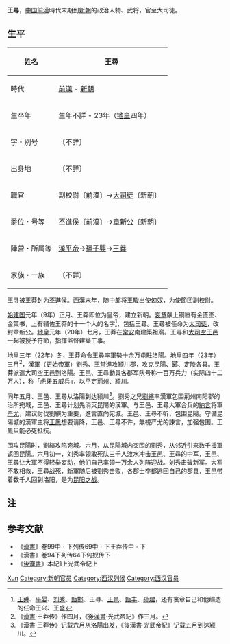 '''王尋'''{{BD|？||23年||}}，[[中国|中国]][[前漢|前漢]]時代末期到[[新朝|新朝]]的政治人物、武将，官至大司徒。

== 生平 ==
{| class="wikitable" style="float:right; font-size:smaller"
|-
! 姓名
| 王尋 
|-
! 時代
| [[前漢|前漢]] - [[新朝|新朝]]
|-
! 生卒年
| 生年不詳 - 23年（[[地皇_(王莽)|地皇]]四年）
|-
! 字・別号
| 〔不詳〕
|-
! 出身地
| 〔不詳〕
|-
! 職官
| 副校尉〔前漢〕→[[大司徒|大司徒]]〔新朝〕　 
|-
! 爵位・号等
| 丕進侯〔前漢〕→章新公〔新朝〕
|-
! 陣营・所属等
| [[漢平帝|漢平帝]]→[[孺子嬰|孺子嬰]]→[[王莽|王莽]]
|-
! 家族・一族
| 〔不詳〕 
|}
王寻被[[王莽|王莽]]封为丕進侯。西漢末年，随中郎将[[王駿_(明義侯)|王駿]]出使[[匈奴|匈奴]]，为使節团副校尉。

[[始建国|始建国]]元年（9年）正月、王莽即位为皇帝，建立新朝。[[哀章|哀章]]献上铜匮有金匱图、金策书，上有辅佐王莽的十一个人的名字<ref>[[王舜_(西汉)|王舜]]、[[平晏|平晏]]、[[刘歆|刘秀]]、[[甄邯|甄邯]]、王寻、[[王邑|王邑]]、[[甄丰|甄丰]]、[[孙建|孙建]]，还有哀章自己和他编造的任命王兴、王盛</ref>，包括王尋。王尋被任命为[[大司徒|大司徒]]，改封章新公。[[地皇_(王莽)|地皇]]元年（20年）七月，王莽在[[長安|常安]]南建築祖廟。王尋和[[大司空|大司空]][[王邑|王邑]]一起被授予符節，指揮监督建築工事。

地皇三年（22年）冬，王莽命令王尋率軍勢十余万屯駐[[洛陽|洛陽]]。地皇四年（23年）三月<ref>《[[漢書|漢書]]·王莽传》作四月，《[[後漢書|後漢書]]·光武帝紀》作三月。</ref>，漢軍（[[更始帝|更始帝]]軍）[[劉秀|劉秀]]、[[王常_(东汉)|王常]]進攻颍川郡，攻克昆陽、郾、定陵各县。王莽派遣大司空王邑到洛陽。王邑、王尋動員各郡军队号称一百万兵力（实际四十二万人），称「虎牙五威兵」，以平定[[荊州|荊州]]、颍川。

同年五月、王邑、王尋从洛陽到达颍川<ref>《漢書·王莽传》记载六月从洛陽出发，《後漢書·光武帝紀》记载五月到达颍川。</ref>。劉秀之兄[[劉縯|劉縯]]率漢軍包围荊州南阳郡的治所宛城，王邑、王尋计划先消灭昆陽的漢軍。与王邑、王尋大軍合兵的[[納言|納言]]将軍[[严尤|严尤]]，建议討伐劉縯为重要，進言直向宛城。王邑、王尋不听，包围昆陽。守備昆陽城的漢軍主将[[王鳳_(更始)|王鳳]]想要请降，王邑、王尋不许，無視严尤的諫言，加强包围。王鳳只能必死抵抗。

围攻昆陽时，劉縯攻陷宛城。六月，从昆陽城内突围的劉秀，从邻近引来数千援軍返回昆陽。六月初一，刘秀率领敢死队三千人渡水冲击王邑、王尋的中军，王邑、王尋让大軍不得轻举妄动，他们自己率领一万余人列阵迎战。刘秀击破新军。大军不敢相救，王尋战死，新軍随后被劉秀击败，各郡士卒都逃回自己的郡县，王邑带着数千人回到洛阳，是为[[昆阳之战|昆阳之战]]。

== 注 ==
{{reflist}}

== 参考文献 ==
*《[[漢書|漢書]]》卷99中・下列传69中・下王莽传中・下
*《漢書》卷94下列传64下匈奴传下
*《[[後漢書|後漢書]]》本紀1上光武帝紀上

{{Authority control}}
{{DEFAULTSORT:Wang王}}
[[Category:王姓|Xun]]
[[Category:新朝官员|Category:新朝官员]]
[[Category:西汉列侯|Category:西汉列侯]]
[[Category:西汉官员|Category:西汉官员]]